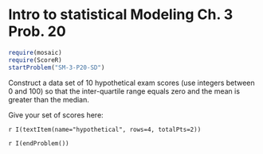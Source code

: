 Intro to statistical Modeling Ch. 3 Prob. 20
========================================================
```{r include=FALSE}
require(mosaic)
require(ScoreR)
startProblem("SM-3-P20-SD")
```
Construct a data set of 10 hypothetical exam scores (use integers between 0 and 100) so that the inter-quartile range equals zero and the mean is greater than the median.

Give your set of scores here:

`r I(textItem(name="hypothetical", rows=4, totalPts=2))`

`r I(endProblem())`